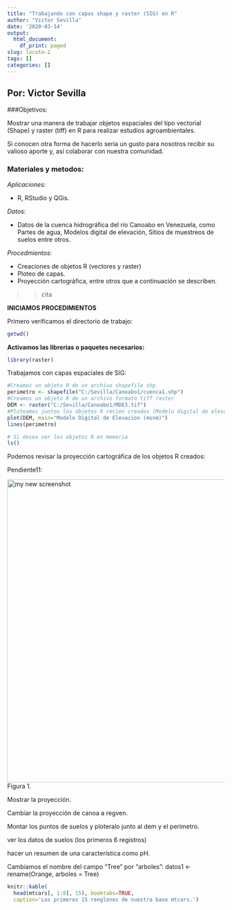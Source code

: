 ```yaml
---
title: "Trabajando con capas shape y raster (SIG) en R"
author: "Victor Sevilla"
date: '2020-03-14'
output:
  html_document:
    df_print: paged
slug: locote-2
tags: []
categories: []
---
```


## Por: Victor Sevilla

###Objetivos:

Mostrar una manera de trabajar objetos espaciales del tipo vectorial (Shape) y raster (tiff) en R para realizar estudios agroambientales. 

Si conocen otra forma de hacerlo seria un gusto para nosotros recibir su valioso aporte y, así colaborar con nuestra comunidad.

### Materiales y metodos:

_Aplicaciones:_

* R, RStudio y QGis.

_Datos:_

* Datos de la cuenca hidrográfica del río Canoabo en Venezuela, como Partes de agua, Modelos digital de elevación, Sitios de muestreos de suelos entre otros.

_Procedmientos:_

* Creaciones de objetos R (vectores y raster)
* Ploteo de capas.
* Proyección cartográfica, entre otros que a continuación se describen.

>> cita

**INICIAMOS PROCEDIMIENTOS**

Primero verificamos el directorio de trabajo:
```r
getwd()
```
**Activamos las librerias o paquetes necesarios:**
```r
library(raster)
```
Trabajamos con capas espaciales de SIG:
```r
#Creamos un objeto R de un archivo shapefile shp
perimetro <- shapefile("C:/Sevilla/Canoabo1/cuenca1.shp")
#Creamos un objeto R de un archivo formato tiff raster
DEM <- raster("C:/Sevilla/Canoabo1/MDE3.tif")
#Ploteamos juntos los objetos R recien creados (Modelo digital de elevacion y el perimetro)
plot(DEM, main="Modelo Digital de Elevacion (msnm)")
lines(perimetro)

# Si desea ver los objetos R en memoria
ls()
```

Podemos revisar la proyección cartográfica de los objetos R creados:

Pendiente11:


<img alt = 'my new screenshot' width='700' src='/post/2020-03-14-locote-2_files/toldo.jpg' />
Figura 1.

Mostrar la proyección.

Cambiar la proyección de canoa a regven.

Montar los puntos de suelos y ploteralo junto al dem y el perímetro.

ver los datos de suelos (los primeros 6 registros)

hacer un resumen de una característica como pH.

Cambiamos el nombre del campo "Tree" por "arboles":
datos1 <- rename(Orange, arboles = Tree)


```r
knitr::kable(
  head(mtcars[, 1:8], 15), booktabs=TRUE,
  caption='Los primeros 15 renglones de nuestra base mtcars.')
```

